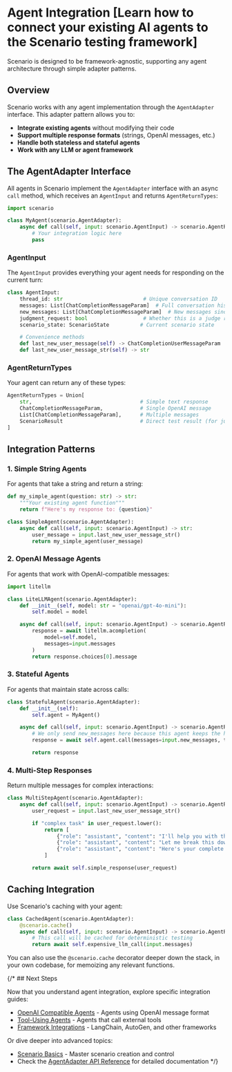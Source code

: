 
# Agent Integration [Learn how to connect your existing AI agents to the Scenario testing framework]

Scenario is designed to be framework-agnostic, supporting any agent architecture through simple adapter patterns.

## Overview

Scenario works with any agent implementation through the
<RefLink link="agent_adapter.html#scenario.agent_adapter.AgentAdapter">`AgentAdapter`</RefLink>
interface. This adapter pattern allows you to:

- **Integrate existing agents** without modifying their code
- **Support multiple response formats** (strings, OpenAI messages, etc.)
- **Handle both stateless and stateful agents**
- **Work with any LLM or agent framework**

## The AgentAdapter Interface

All agents in Scenario implement the
<RefLink link="agent_adapter.html#scenario.agent_adapter.AgentAdapter">`AgentAdapter`</RefLink>
interface with an async
<RefLink link="agent_adapter.html#scenario.agent_adapter.AgentAdapter.call">`call`</RefLink>
method, which receives an
<RefLink link="types.html#scenario.types.AgentInput">`AgentInput`</RefLink>
and returns
<RefLink link="types.html#scenario.types.AgentReturnTypes">`AgentReturnTypes`</RefLink>:

```python
import scenario

class MyAgent(scenario.AgentAdapter):
    async def call(self, input: scenario.AgentInput) -> scenario.AgentReturnTypes:
        # Your integration logic here
        pass
```

### AgentInput

The <RefLink link="types.html#scenario.types.AgentInput">`AgentInput`</RefLink> provides everything your agent needs for responding on the current turn:

```python
class AgentInput:
    thread_id: str                          # Unique conversation ID
    messages: List[ChatCompletionMessageParam]  # Full conversation history
    new_messages: List[ChatCompletionMessageParam]  # New messages since last call
    judgment_request: bool                  # Whether this is a judge request
    scenario_state: ScenarioState          # Current scenario state

    # Convenience methods
    def last_new_user_message(self) -> ChatCompletionUserMessageParam
    def last_new_user_message_str(self) -> str
```

### AgentReturnTypes

Your agent can return any of these types:

```python
AgentReturnTypes = Union[
    str,                                   # Simple text response
    ChatCompletionMessageParam,            # Single OpenAI message
    List[ChatCompletionMessageParam],      # Multiple messages
    ScenarioResult                         # Direct test result (for judges)
]
```

## Integration Patterns

### 1. Simple String Agents

For agents that take a string and return a string:

```python
def my_simple_agent(question: str) -> str:
    """Your existing agent function"""
    return f"Here's my response to: {question}"

class SimpleAgent(scenario.AgentAdapter):
    async def call(self, input: scenario.AgentInput) -> str:
        user_message = input.last_new_user_message_str()
        return my_simple_agent(user_message)
```

### 2. OpenAI Message Agents

For agents that work with OpenAI-compatible messages:

```python
import litellm

class LiteLLMAgent(scenario.AgentAdapter):
    def __init__(self, model: str = "openai/gpt-4o-mini"):
        self.model = model

    async def call(self, input: scenario.AgentInput) -> scenario.AgentReturnTypes:
        response = await litellm.acompletion(
            model=self.model,
            messages=input.messages
        )
        return response.choices[0].message
```

### 3. Stateful Agents

For agents that maintain state across calls:

```python
class StatefulAgent(scenario.AgentAdapter):
    def __init__(self):
        self.agent = MyAgent()

    async def call(self, input: scenario.AgentInput) -> scenario.AgentReturnTypes:
        # We only send new_messages here because this agent keeps the history across calls
        response = await self.agent.call(messages=input.new_messages, thread_id=input.thread_id)

        return response
```

### 4. Multi-Step Responses

Return multiple messages for complex interactions:

```python
class MultiStepAgent(scenario.AgentAdapter):
    async def call(self, input: scenario.AgentInput) -> scenario.AgentReturnTypes:
        user_request = input.last_new_user_message_str()

        if "complex task" in user_request.lower():
            return [
                {"role": "assistant", "content": "I'll help you with that complex task."},
                {"role": "assistant", "content": "Let me break this down into steps..."},
                {"role": "assistant", "content": "Here's your complete solution:"}
            ]

        return await self.simple_response(user_request)
```

## Caching Integration

Use Scenario's caching with your agent:

```python
class CachedAgent(scenario.AgentAdapter):
    @scenario.cache()
    async def call(self, input: scenario.AgentInput) -> scenario.AgentReturnTypes:
        # This call will be cached for deterministic testing
        return await self.expensive_llm_call(input.messages)
```

You can also use the
<RefLink link="index.html#scenario.cache">`@scenario.cache`</RefLink>
decorator deeper down the stack, in your own codebase, for memoizing any relevant functions.

{/* ## Next Steps

Now that you understand agent integration, explore specific integration guides:

- [OpenAI Compatible Agents](/agent-integration/openai-agents) - Agents using OpenAI message format
- [Tool-Using Agents](/agent-integration/tool-agents) - Agents that call external tools
- [Framework Integrations](/agent-integration/frameworks) - LangChain, AutoGen, and other frameworks

Or dive deeper into advanced topics:

- [Scenario Basics](/scenario) - Master scenario creation and control
- Check the [AgentAdapter API Reference](/reference/python/scenario/agent_adapter.html) for detailed documentation */}